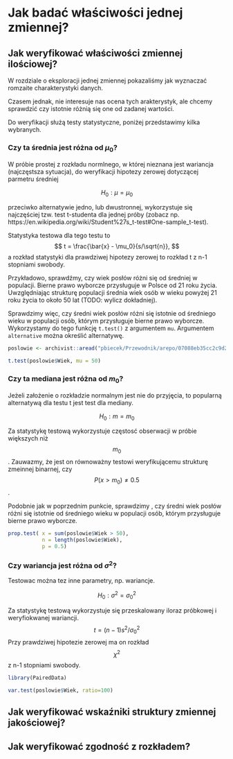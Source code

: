 # Jak badać właściwości jednej zmiennej?

## Jak weryfikować właściwości zmiennej ilościowej?

W rozdziale o eksploracji jednej zmiennej pokazaliśmy jak wyznaczać romzaite charakterystyki danych.

Czasem jednak, nie interesuje nas ocena tych arakterystyk, ale chcemy sprawdzić czy istotnie różnią się one od zadanej wartości.

Do weryfikacji służą testy statystyczne, poniżej przedstawimy kilka wybranych.

### Czy ta średnia jest różna od $\mu_0$?

W próbie prostej z rozkładu normlnego, w której nieznana jest wariancja (najczęstsza sytuacja), do weryfikacji hipotezy zerowej dotyczącej parmetru średniej

$$
H_0: \mu = \mu_0
$$

przeciwko alternatywie jedno, lub dwustronnej, wykorzystuje się najczęściej tzw. test t-studenta dla jednej próby (zobacz np. https://en.wikipedia.org/wiki/Student%27s_t-test#One-sample_t-test).

Statystyka testowa dla tego testu to 
$$
t = \frac{\bar{x} - \mu_0}{s/\sqrt{n}},
$$
a rozkład statystyki dla prawdziwej hipotezy zerowej to rozkład t z n-1 stopniami swobody.

Przykładowo, sprawdźmy, czy wiek posłów różni się od średniej w populacji. Bierne prawo wyborcze przysługuje w Polsce od 21 roku życia. Uwzględniając strukturę populacji średnia wiek osób w wieku powyżej 21 roku życia to około 50 lat (TODO: wylicz dokładniej).

Sprawdzimy więc, czy średni wiek posłów różni się istotnie od średniego wieku w populacji osób, którym przysługuje bierne prawo wyborcze. Wykorzystamy do tego funkcję `t.test()` z argumentem `mu`. Argumentem `alternative` można określić alternatywę.

```r
poslowie <- archivist::aread("pbiecek/Przewodnik/arepo/07088eb35cc2c9d2a2a856a36b3253ad")

t.test(poslowie$Wiek, mu = 50)
```

### Czy ta mediana jest różna od $m_0$?

Jeżeli założenie o rozkładzie normalnym jest nie do przyjęcia, to popularną alternatywą dla testu t jest test dla mediany.

$$
H_0: m = m_0
$$

Za statystykę testową wykorzystuje częstosć obserwacji w próbie większych niż $$m_0$$. Zauwazmy, że jest on równoważny testowi weryfikującemu strukturę zmeinnej binarnej, czy $$P(x>m_0) \neq 0.5$$.

Podobnie jak w poprzednim punkcie, sprawdzimy , czy średni wiek posłów różni się istotnie od średniego wieku w populacji osób, którym przysługuje bierne prawo wyborcze. 

```r
prop.test( x = sum(poslowie$Wiek > 50),
           n = length(poslowie$Wiek),
           p = 0.5)
```


### Czy wariancja jest różna od $\sigma^2$?

Testowac można tez inne parametry, np. wariancje.

$$
H_0: \sigma^2 = \sigma^2_0
$$

Za statystykę testową wykorzystuje się przeskalowany iloraz próbkowej i weryfiokwanej wariancji. 
$$
t = (n-1) s^2/\sigma_0^2
$$
Przy prawdziwej hipotezie zerowej ma on rozkład $$\chi^2$$ z n-1 stopniami swobody.

```r
library(PairedData)

var.test(poslowie$Wiek, ratio=100)
```

## Jak weryfikować wskaźniki struktury zmiennej jakościowej?

## Jak weryfikować zgodność z rozkładem?


